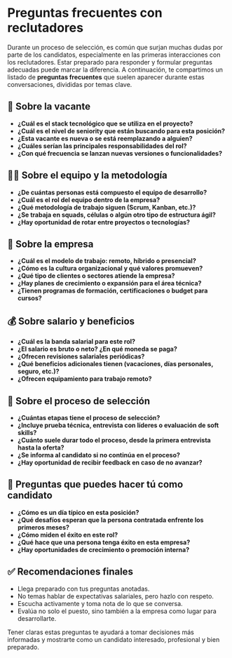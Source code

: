 

<PostTitle 
    title="Preguntas frecuentes con reclutadores" 
    number={2}
/>

# Preguntas frecuentes con reclutadores

Durante un proceso de selección, es común que surjan muchas dudas por parte de los candidatos, especialmente en las primeras interacciones con los reclutadores. Estar preparado para responder y formular preguntas adecuadas puede marcar la diferencia. A continuación, te compartimos un listado de **preguntas frecuentes** que suelen aparecer durante estas conversaciones, divididas por temas clave.

## 📌 Sobre la vacante

- **¿Cuál es el stack tecnológico que se utiliza en el proyecto?**
- **¿Cuál es el nivel de seniority que están buscando para esta posición?**
- **¿Esta vacante es nueva o se está reemplazando a alguien?**
- **¿Cuáles serían las principales responsabilidades del rol?**
- **¿Con qué frecuencia se lanzan nuevas versiones o funcionalidades?**


## 🧑‍💻 Sobre el equipo y la metodología

- **¿De cuántas personas está compuesto el equipo de desarrollo?**
- **¿Cuál es el rol del equipo dentro de la empresa?**
- **¿Qué metodología de trabajo siguen (Scrum, Kanban, etc.)?**
- **¿Se trabaja en squads, células o algún otro tipo de estructura ágil?**
- **¿Hay oportunidad de rotar entre proyectos o tecnologías?**


## 🏢 Sobre la empresa

- **¿Cuál es el modelo de trabajo: remoto, híbrido o presencial?**
- **¿Cómo es la cultura organizacional y qué valores promueven?**
- **¿Qué tipo de clientes o sectores atiende la empresa?**
- **¿Hay planes de crecimiento o expansión para el área técnica?**
- **¿Tienen programas de formación, certificaciones o budget para cursos?**


## 💰 Sobre salario y beneficios

- **¿Cuál es la banda salarial para este rol?**
- **¿El salario es bruto o neto? ¿En qué moneda se paga?**
- **¿Ofrecen revisiones salariales periódicas?**
- **¿Qué beneficios adicionales tienen (vacaciones, días personales, seguro, etc.)?**
- **¿Ofrecen equipamiento para trabajo remoto?**


## 🧭 Sobre el proceso de selección

- **¿Cuántas etapas tiene el proceso de selección?**
- **¿Incluye prueba técnica, entrevista con líderes o evaluación de soft skills?**
- **¿Cuánto suele durar todo el proceso, desde la primera entrevista hasta la oferta?**
- **¿Se informa al candidato si no continúa en el proceso?**
- **¿Hay oportunidad de recibir feedback en caso de no avanzar?**


## 🤔 Preguntas que puedes hacer tú como candidato

- **¿Cómo es un día típico en esta posición?**
- **¿Qué desafíos esperan que la persona contratada enfrente los primeros meses?**
- **¿Cómo miden el éxito en este rol?**
- **¿Qué hace que una persona tenga éxito en esta empresa?**
- **¿Hay oportunidades de crecimiento o promoción interna?**


## ✅ Recomendaciones finales

- Llega preparado con tus preguntas anotadas.
- No temas hablar de expectativas salariales, pero hazlo con respeto.
- Escucha activamente y toma nota de lo que se conversa.
- Evalúa no solo el puesto, sino también a la empresa como lugar para desarrollarte.


Tener claras estas preguntas te ayudará a tomar decisiones más informadas y mostrarte como un candidato interesado, profesional y bien preparado.
